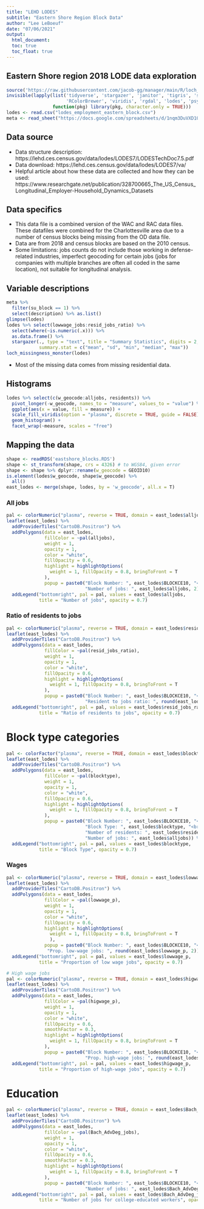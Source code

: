 ```yaml
---
title: "LEHD LODES"
subtitle: "Eastern Shore Region Block Data"
author: "Lee LeBoeuf"
date: "07/06/2021"
output: 
  html_document:
  toc: true
  toc_float: true
---
```


## Eastern Shore region 2018 LODE data exploration

```r
source('https://raw.githubusercontent.com/jacob-gg/manager/main/R/loch_missingness_monster.R')
invisible(lapply(list('tidyverse', 'stargazer', 'janitor', 'tigris', 'sf', 'leaflet', 'rcartocolor', 
                      'RColorBrewer', 'viridis', 'rgdal', 'lodes', 'psych', 'reshape2', 'googlesheets4', 'sp'),
                 function(pkg) library(pkg, character.only = TRUE)))
lodes <- read.csv("lodes_employment_eastern_block.csv")
meta <- read_sheet("https://docs.google.com/spreadsheets/d/1nqm3DuVXD1ObbVe_deacvT7uSLdBXfQJo3mkbqDwrVo/edit?usp=sharing", sheet = "lehd_lodes", gs4_deauth())
```

## Data source 
* Data structure description: https://lehd.ces.census.gov/data/lodes/LODES7/LODESTechDoc7.5.pdf
* Data download: https://lehd.ces.census.gov/data/lodes/LODES7/va/
* Helpful article about how these data are collected and how they can be used: https://www.researchgate.net/publication/328700665_The_US_Census_Longitudinal_Employer-Household_Dynamics_Datasets

## Data specifics
* This data file is a combined version of the WAC and RAC data files. These datafiles were combined for the Charlottesville area due to a number of census blocks being missing from the OD data file. 
* Data are from 2018 and census blocks are based on the 2010 census. 
* Some limitations: jobs counts do not include those working in defense-related industries, imperfect geocoding for certain jobs (jobs for companies with multiple branches are often all coded in the same location), not suitable for longitudinal analysis. 

## Variable descriptions
```r
meta %>% 
  filter(su_block == 1) %>%
  select(description) %>% as.list()
glimpse(lodes)
lodes %>% select(lowwage_jobs:resid_jobs_ratio) %>% 
  select(where(~is.numeric(.x))) %>% 
  as.data.frame() %>% 
  stargazer(., type = "text", title = "Summary Statistics", digits = 2,
            summary.stat = c("mean", "sd", "min", "median", "max"))
loch_missingness_monster(lodes)
```
* Most of the missing data comes from missing residential data. 

## Histograms
```r
lodes %>% select(c(w_geocode:alljobs, residents)) %>% 
  pivot_longer(-w_geocode, names_to = "measure", values_to = "value") %>% 
  ggplot(aes(x = value, fill = measure)) + 
  scale_fill_viridis(option = "plasma", discrete = TRUE, guide = FALSE) +
  geom_histogram() + 
  facet_wrap(~measure, scales = "free")
```

## Mapping the data 
```r
shape <- readRDS('eastshore_blocks.RDS')
shape <- st_transform(shape, crs = 4326) # to WGS84, given error
shape <- shape %>% dplyr::rename(w_geocode = GEOID10)
is.element(lodes$w_geocode, shape$w_geocode) %>%
  all()
east_lodes <- merge(shape, lodes, by = 'w_geocode', all.x = T)
```

### All jobs
```r
pal <- colorNumeric("plasma", reverse = TRUE, domain = east_lodes$alljobs)
leaflet(east_lodes) %>% 
  addProviderTiles("CartoDB.Positron") %>% 
  addPolygons(data = east_lodes,
              fillColor = ~pal(alljobs),
              weight = 1,
              opacity = 1,
              color = "white", 
              fillOpacity = 0.6,
              highlight = highlightOptions(
                weight = 1, fillOpacity = 0.8, bringToFront = T
              ),
              popup = paste0("Block Number: ", east_lodes$BLOCKCE10, "<br>",
                             "Number of jobs: ", east_lodes$alljobs, 2)) %>% 
  addLegend("bottomright", pal = pal, values = east_lodes$alljobs, 
            title = "Number of jobs", opacity = 0.7)
```

### Ratio of residents to jobs
```r
pal <- colorNumeric("plasma", reverse = TRUE, domain = east_lodes$resid_jobs_ratio)
leaflet(east_lodes) %>% 
  addProviderTiles("CartoDB.Positron") %>% 
  addPolygons(data = east_lodes,
              fillColor = ~pal(resid_jobs_ratio),
              weight = 1,
              opacity = 1,
              color = "white", 
              fillOpacity = 0.6,
              highlight = highlightOptions(
                weight = 1, fillOpacity = 0.8, bringToFront = T
              ),
              popup = paste0("Block Number: ", east_lodes$BLOCKCE10, "<br>",
                             "Resident to jobs ratio: ", round(east_lodes$resid_jobs_ratio, 2))) %>% 
  addLegend("bottomright", pal = pal, values = east_lodes$resid_jobs_ratio, 
            title = "Ratio of residents to jobs", opacity = 0.7)
```

# Block type categories
```r
pal <- colorFactor("plasma", reverse = TRUE, domain = east_lodes$blocktype)
leaflet(east_lodes) %>% 
  addProviderTiles("CartoDB.Positron") %>% 
  addPolygons(data = east_lodes,
              fillColor = ~pal(blocktype),
              weight = 1,
              opacity = 1,
              color = "white", 
              fillOpacity = 0.6,
              highlight = highlightOptions(
                weight = 1, fillOpacity = 0.8, bringToFront = T
              ),
              popup = paste0("Block Number: ", east_lodes$BLOCKCE10, "<br>",
                             "Block Type: ", east_lodes$blocktype, "<br>",
                             "Number of residents: ", east_lodes$residents, "<br>",
                             "Number of jobs: ", east_lodes$alljobs)) %>% 
  addLegend("bottomright", pal = pal, values = east_lodes$blocktype, 
            title = "Block Type", opacity = 0.7)
```

### Wages
```r
pal <- colorNumeric("plasma", reverse = TRUE, domain = east_lodes$lowwage_p)
leaflet(east_lodes) %>% 
  addProviderTiles("CartoDB.Positron") %>% 
  addPolygons(data = east_lodes,
              fillColor = ~pal(lowwage_p),
              weight = 1,
              opacity = 1,
              color = "white", 
              fillOpacity = 0.6,
              highlight = highlightOptions(
                weight = 1, fillOpacity = 0.8, bringToFront = T
                ),
              popup = paste0("Block Number: ", east_lodes$BLOCKCE10, "<br>",
               "Prop. low-wage jobs: ", round(east_lodes$lowwage_p, 2))) %>% 
  addLegend("bottomright", pal = pal, values = east_lodes$lowwage_p, 
            title = "Proportion of low wage jobs", opacity = 0.7)
```

```r
# High wage jobs
pal <- colorNumeric("plasma", reverse = TRUE, domain = east_lodes$higwage_p)
leaflet(east_lodes) %>% 
  addProviderTiles("CartoDB.Positron") %>% 
  addPolygons(data = east_lodes,
              fillColor = ~pal(higwage_p),
              weight = 1,
              opacity = 1,
              color = "white", 
              fillOpacity = 0.6,
              smoothFactor = 0.3,
              highlight = highlightOptions(
                weight = 1, fillOpacity = 0.8, bringToFront = T
              ),
              popup = paste0("Block Number: ", east_lodes$BLOCKCE10, "<br>",
                             "Prop. high-wage jobs: ", round(east_lodes$higwage_p, 2))) %>% 
  addLegend("bottomright", pal = pal, values = east_lodes$higwage_p, 
            title = "Proportion of high-wage jobs", opacity = 0.7)
```

# Education
```r
pal <- colorNumeric("plasma", reverse = TRUE, domain = east_lodes$Bach_AdvDeg_jobs)
leaflet(east_lodes) %>% 
  addProviderTiles("CartoDB.Positron") %>% 
  addPolygons(data = east_lodes,
              fillColor = ~pal(Bach_AdvDeg_jobs),
              weight = 1,
              opacity = 1,
              color = "white", 
              fillOpacity = 0.6,
              smoothFactor = 0.3,
              highlight = highlightOptions(
                weight = 1, fillOpacity = 0.8, bringToFront = T
              ),
              popup = paste0("Block Number: ", east_lodes$BLOCKCE10, "<br>",
                             "Number of jobs: ", east_lodes$Bach_AdvDeg_jobs)) %>% 
  addLegend("bottomright", pal = pal, values = east_lodes$Bach_AdvDeg_jobs, 
            title = "Number of jobs for college-educated workers", opacity = 0.7)
```



